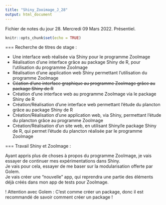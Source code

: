 ```yaml
---
title: "Shiny_Zooimage_J_28"
output: html_document
---
```


Fichier de notes du jour 28. Mercredi 09 Mars 2022.   Présentiel.

```r
knitr::opts_chunk$set(echo = TRUE)
```

=== Recherche de titres de stage :

- Une interface web réalisée via Shiny pour le programme ZooImage
- Réalisation d'une interface grâce au package Shiny de R, pour l'utilisation du programme ZooImage
- Réalisation d'une application web Shiny permettant l'utilisation du programme ZooImage
- ~~Céation d'une interface graphique au programme ZooImage grâce au package Shiny de R~~
- Création d'une interface web au programme ZooImage via le package Shiny de R
- Création/Réalisation d'une interface web permettant l'étude du plancton grâce au package Shiny de R
- Création/Réalisation d'une application web, via Shiny, permettant l'étude du plancton grâce au programme ZooImage
- Création/Réalisation d'un site web, en utilisant Shiny/le package Shiny de R, qui permet l'étude du plancton réalisée par le programme ZooImage

=== Travail Shiny et ZooImage :

Ayant appris plus de choses à propos du programme ZooImage, je vais essayer de continuer mes expérimentations dans Shiny. \
Je vais pour cela, essayer de me baser sur la modularisation offerte par Golem. \
Je vais créer une "nouvelle" app, qui reprendra une partie des éléments déjà créés dans mon app de tests pour ZooImage. \

! Attention avec Golem : C'est comme créer un package, donc il est recommandé de savoir comment créer un package !


